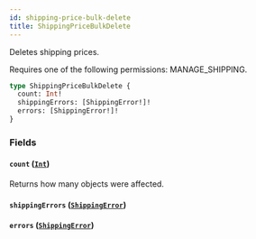 ```yaml
---
id: shipping-price-bulk-delete
title: ShippingPriceBulkDelete
---
```



Deletes shipping prices. 

Requires one of the following permissions: MANAGE_SHIPPING.

```graphql
type ShippingPriceBulkDelete {
  count: Int!
  shippingErrors: [ShippingError!]!
  errors: [ShippingError!]!
}
```


### Fields

#### `count` ([`Int`](../../../developer/api-reference/scalars/int))

Returns how many objects were affected.


#### `shippingErrors` ([`ShippingError`](../../../developer/api-reference/objects/shipping-error))




#### `errors` ([`ShippingError`](../../../developer/api-reference/objects/shipping-error))






